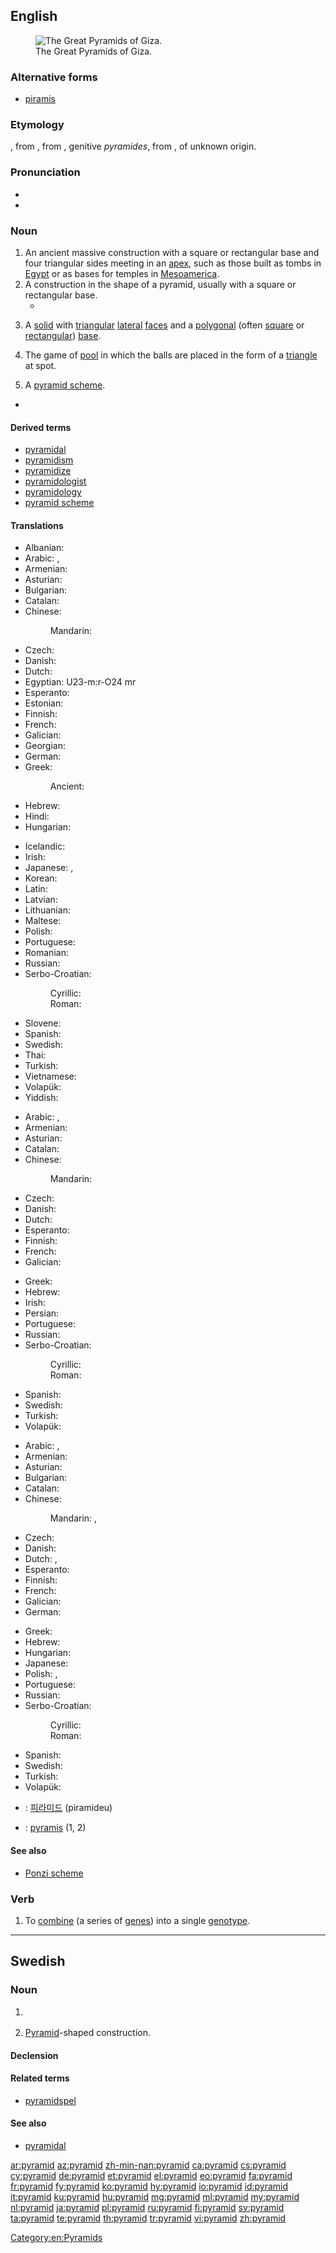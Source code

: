 ==English==
{{wikipedia}}
[[Image:All Gizah Pyramids.jpg|thumb|right|The Great Pyramids of Giza.]]

===Alternative forms===
* [[piramis]] {{qualifier|obsolete}}

===Etymology===
{{etyl|fr|en}} {{term|pyramide||lang=fr}}, from {{etyl|fro|en}} {{term|piramide||lang=fro}}, from {{etyl|la|en}} {{term|pyramis||lang=la}}, genitive ''pyramides'', from {{etyl|grc|en}} {{term|πυραμίς|tr=pyramís|lang=grc}}, of unknown origin.

===Pronunciation===
* {{audio|en-us-pyramid.ogg|Audio (US)|lang=en}}
* {{IPA|/ˈpɪɹəmɪd/|lang=en}}

===Noun===
{{en-noun}}

# An ancient massive construction with a square or rectangular base and four triangular sides meeting in an [[apex]], such as those built as tombs in [[Egypt]] or as bases for temples in [[Mesoamerica]].
# A construction in the shape of a pyramid, usually with a square or rectangular base.
#* {{quote-news|title=Doddington's garden pyramid is a folly good show: The owners of a Lincolnshire stately home have brought the folly into the 21st century, by building a 30ft pyramid &#91;print edition: Great pyramid of Lincolnshire, 6 September 2014, p.&nbsp;G2&#93;|url=http://www.telegraph.co.uk/gardening/gardenstovisit/11074319/Doddingtons-garden-pyramid-is-a-folly-good-show.html|work={{w|The Daily Telegraph}}|location=London|date=7 September 2014|passage=[T]he owners of Doddington Hall, in Lincolnshire, have brought the folly into the 21st century, by building a 30ft '''pyramid''' in the grounds of the Elizabethan manor.}}
# {{context|geometry|lang=en}} A [[solid]] with [[triangular]] [[lateral]] [[face]]s and a [[polygonal]] (often [[square]] or [[rectangular]]) [[base]].
# {{context|UK|dated|lang=en}} The game of [[pool]] in which the balls are placed in the form of a [[triangle]] at spot.
# A [[pyramid scheme]].
* {{seeCites}}

====Derived terms====
* [[pyramidal]]
* [[pyramidism]]
* [[pyramidize]]
* [[pyramidologist]]
* [[pyramidology]]
* [[pyramid scheme]]

====Translations====
{{trans-top|ancient construction}}
* Albanian: {{t|sq|piramidë|f}}
* Arabic: {{t|ar|هرم|m|tr=háram}}, {{qualifier|plural}} {{t|ar|أهرام|m-p|tr='ahraam}}
* Armenian: {{t+|hy|բուրգ|tr=burg}}
* Asturian: {{t|ast|pirámide|f}}
* Bulgarian: {{t|bg|пирамида|f|tr=piramída|sc=Cyrl}}
* Catalan: {{t|ca|piràmide|f}}
* Chinese:
*: Mandarin: {{t+|cmn|金字塔|tr=jīnzìtǎ|sc=Hani}}
* Czech: {{t+|cs|pyramida|f}}
* Danish: {{t|da|pyramide|c}}
* Dutch: {{t+|nl|piramide|f}}
* Egyptian: {{t|egy|𓍋𓅓𓂋𓉴|tr=mr|sc=Egyp}} <hiero>U23-m:r-O24</hiero> mr
* Esperanto: {{t|eo|piramido}}
* Estonian: {{t|et|püramiid}}
* Finnish: {{t+|fi|pyramidi}}
* French: {{t+|fr|pyramide|f}}
* Galician: {{t+|gl|pirámide|f}}
* Georgian: {{t|ka|პირამიდა|tr=piramida|sc=Geor}}
* German: {{t+|de|Pyramide|f}}
* Greek: {{t+|el|πυραμίδα|f|tr=piramída}}
*: Ancient: {{t|grc|πυραμίς|f|tr=piramís}}
* Hebrew: {{t+|he|פירמידה|f|tr=piramída}}
* Hindi: {{t|hi|पिरमिड|tr=Piramid|sc=Deva}}
* Hungarian: {{t+|hu|piramis}}
{{trans-mid}}
* Icelandic: {{t|is|pýramídi}}
* Irish: {{t|ga|pirimid|f}}
* Japanese: {{t+|ja|ピラミッド|tr=piramiddo}}, {{t+|ja|金字塔|tr=きんじとう, kinjitō}}
* Korean: {{t+|ko|피라미드|tr=phiramideu|sc=Hang}}
* Latin: {{t|la|pyramis|f}}
* Latvian: {{t|lv|piramīda|f}}
* Lithuanian: {{t|lt|piramidė|f}}
* Maltese: {{t|mt|piramida|f}}
* Polish: {{t+|pl|piramida|f}}
* Portuguese: {{t+|pt|pirâmide|f}}
* Romanian: {{t+|ro|piramidă|f}}
* Russian: {{t+|ru|пирамида|f|tr=piramída}}
* Serbo-Croatian:
*: Cyrillic: {{t|sh|пирамида|f}}
*: Roman: {{t+|sh|piramida|f}}
* Slovene: {{t+|sl|piramida|f}}
* Spanish: {{t+|es|pirámide|f}}
* Swedish: {{t+|sv|pyramid|c}}
* Thai: {{t|th|พีระมิด|tr=peerámít}}
* Turkish: {{t+|tr|piramit}}
* Vietnamese: {{t+|vi|kim tự tháp}}
* Volapük: {{t+|vo|piramid}}
* Yiddish: {{t|yi|פיראמיד|tr=piramid}}
{{trans-bottom}}

{{trans-top|construction}}
* Arabic: {{t|ar|هرم|m|tr=háram}}, {{qualifier|plural}} {{t|ar|أهرام|m-p|tr='ahraam}}
* Armenian: {{t+|hy|բուրգ|tr=burg}}
* Asturian: {{t|ast|pirámide|f}}
* Catalan: {{t|ca|piràmide|f}}
* Chinese:
*: Mandarin: {{t+|cmn|金字塔|tr=jīnzìtǎ|sc=Hani}}
* Czech: {{t+|cs|pyramida|f}}
* Danish: {{t|da|pyramide|c}}
* Dutch: {{t+|nl|piramide|f}}
* Esperanto: {{t|eo|piramido}}
* Finnish: {{t+|fi|pyramidi}}
* French: {{t+|fr|pyramide|f}}
* Galician: {{t+|gl|pirámide|f}}
{{trans-mid}}
* Greek: {{t+|el|πυραμίδα|f|tr=piramída}}
* Hebrew: {{t+|he|פירמידה|f|tr=piramída}}
* Irish: {{t|ga|pirimid|f}}
* Persian: {{t+|fa|هرم|sc=fa-Arab}}
* Portuguese: {{t+|pt|pirâmide|f}}
* Russian: {{t+|ru|пирамида|f|tr=piramída}}
* Serbo-Croatian:
*: Cyrillic: {{t|sh|пирамида|f}}
*: Roman: {{t+|sh|piramida|f}}
* Spanish: {{t+|es|pirámide|f}}
* Swedish: {{t+|sv|pyramid|c}}
* Turkish: {{t+|tr|piramit}}
* Volapük: {{t+|vo|piramid}}
{{trans-bottom}}

{{trans-top|in geometry, a solid with triangular lateral faces and a polygonal base}}
* Arabic: {{t|ar|هرم|m|tr=háram}}, {{qualifier|plural}} {{t|ar|أهرام|m-p|tr='ahraam}}
* Armenian: {{t+|hy|բուրգ|tr=burg}}
* Asturian: {{t|ast|pirámide|f}}
* Bulgarian: {{t|bg|пирамида|f|tr=piramída|sc=Cyrl}}
* Catalan: {{t|ca|piràmide|f}}
* Chinese:
*: Mandarin: {{t+|cmn|角錐|sc=Hani}}, {{t|cmn|角锥|tr=jiǎozhuī|sc=Hani}}
* Czech: {{t+|cs|jehlan|m}}
* Danish: {{t|da|pyramide|c}}
* Dutch: {{t+|nl|piramide|f}}, {{t+|nl|viervlak|n}}
* Esperanto: {{t|eo|piramido}}
* Finnish: {{t+|fi|pyramidi}}
* French: {{t+|fr|pyramide|f}}
* Galician: {{t+|gl|pirámide|f}}
* German: {{t+|de|Pyramide|f}}
{{trans-mid}}
* Greek: {{t+|el|πυραμίδα|f|tr=piramída}}
* Hebrew: {{t+|he|פירמידה|f|tr=piramída}}
* Hungarian: {{t+|hu|gúla}}
* Japanese: {{t|ja|角錐|tr=かくすい, kakusui}}
* Polish: {{t+|pl|ostrosłup|m}}, {{t+|pl|piramida|f}}
* Portuguese: {{t+|pt|pirâmide|f}}
* Russian: {{t+|ru|пирамида|f|tr=piramída}}
* Serbo-Croatian:
*: Cyrillic: {{t|sh|пирамида|f}}
*: Roman: {{t+|sh|piramida|f}}
* Spanish: {{t+|es|pirámide|f}}
* Swedish: {{t+|sv|pyramid|c}}
* Turkish: {{t+|tr|piramit}}
* Volapük: {{t+|vo|piramid}}
{{trans-bottom}}

{{trans-see|pyramid scheme}}
<!--Remove this section once all of the translations below have been moved into the tables above.-->
{{checktrans-top}}
* {{ttbc|ko}}: [[피라미드]] (piramideu)
* {{ttbc|la}}: [[pyramis]] {{g|f}} (1, 2)
{{trans-bottom}}

====See also====
* [[Ponzi scheme]]

===Verb===
{{en-verb}}

# {{context|transitive|genetics|lang=en}} To [[combine]] (a series of [[gene]]s) into a single [[genotype]].

[[Category:en:Pyramids]]

----

==Swedish==

===Noun===
{{sv-noun|c}}

# {{context|geometry|lang=sv}} {{l|en|pyramid}}
# [[#English|Pyramid]]-shaped construction.<!--isn't that the same as a pyramid?-->

====Declension====
{{sv-noun-reg-r-c|2=pyramide}}

====Related terms====
* [[pyramidspel]]

====See also====
* [[pyramidal]]

[[ar:pyramid]]
[[az:pyramid]]
[[zh-min-nan:pyramid]]
[[ca:pyramid]]
[[cs:pyramid]]
[[cy:pyramid]]
[[de:pyramid]]
[[et:pyramid]]
[[el:pyramid]]
[[eo:pyramid]]
[[fa:pyramid]]
[[fr:pyramid]]
[[fy:pyramid]]
[[ko:pyramid]]
[[hy:pyramid]]
[[io:pyramid]]
[[id:pyramid]]
[[it:pyramid]]
[[ku:pyramid]]
[[hu:pyramid]]
[[mg:pyramid]]
[[ml:pyramid]]
[[my:pyramid]]
[[nl:pyramid]]
[[ja:pyramid]]
[[pl:pyramid]]
[[ru:pyramid]]
[[fi:pyramid]]
[[sv:pyramid]]
[[ta:pyramid]]
[[te:pyramid]]
[[th:pyramid]]
[[tr:pyramid]]
[[vi:pyramid]]
[[zh:pyramid]]